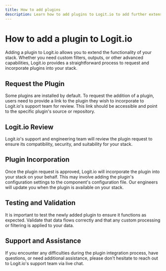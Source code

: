 ```yaml
---
title: How to add plugins
description: Learn how to add plugins to Logit.io to add further extensibility to your stacks
---
```


# How to add a plugin to Logit.io

Adding a plugin to Logit.io allows you to extend the functionality of your stack. 
Whether you need custom filters, outputs, or other advanced capabilities, 
Logit.io provides a straightforward process to request and incorporate plugins into your stack.

## Request the Plugin

Some plugins are installed by default. To request the addition of a plugin, users 
need to provide a link to the plugin they wish to incorporate to Logit.io's support 
team for review. This link should be accessible and point to the specific plugin's source or repository.

## Logit.io Review

Logit.io's support and engineering team will review the plugin request to ensure 
its compatibility, security, and suitability for your stack.

## Plugin Incorporation

Once the plugin request is approved, Logit.io will incorporate the plugin into 
your stack on your behalf. This may involve adding the plugin's configuration 
settings to the component's configuration file. Our engineers will update you 
when the plugin is available on your stack.

## Testing and Validation

It is important to test the newly added plugin to ensure it functions as expected. 
Validate that data flows correctly and that any custom processing or filtering is applied to your data.

## Support and Assistance

If you encounter any difficulties during the plugin integration process, 
have questions, or need additional assistance, please don't hesitate to 
reach out to Logit.io's support team via live chat.